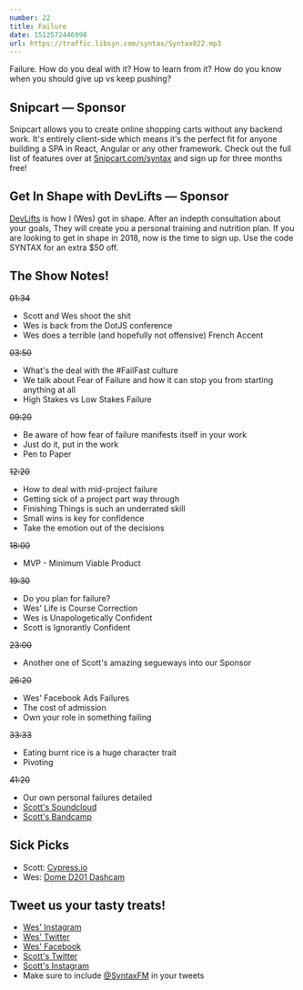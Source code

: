 ```yaml
---
number: 22
title: Failure
date: 1512572446998
url: https://traffic.libsyn.com/syntax/Syntax022.mp3
---
```


Failure. How do you deal with it? How to learn from it? How do you know when you should give up vs keep pushing?

## Snipcart — Sponsor

Snipcart allows you to create online shopping carts without any backend work. It's entirely client-side which means it's the perfect fit for anyone building a SPA in React, Angular or any other framework. Check out the full list of features over at [Snipcart.com/syntax](https://snipcart.com/syntax?utm_source=syntax&utm_medium=podcast&utm_campaign=syntax1) and sign up for three months free!

## Get In Shape with DevLifts — Sponsor

[DevLifts](https://devlifts.io/) is how I (Wes) got in shape. After an indepth consultation about your goals, They will create you a personal training and nutrition plan. If you are looking to get in shape in 2018, now is the time to sign up. Use the code SYNTAX for an extra $50 off.

## The Show Notes!

~~01:34~~

* Scott and Wes shoot the shit
* Wes is back from the DotJS conference
* Wes does a terrible (and hopefully not offensive) French Accent

~~03:50~~

* What's the deal with the #FailFast culture
* We talk about Fear of Failure and how it can stop you from starting anything at all
* High Stakes vs Low Stakes Failure

~~09:20~~

* Be aware of how fear of failure manifests itself in your work
* Just do it, put in the work
* Pen to Paper

~~12:20~~

* How to deal with mid-project failure
* Getting sick of a project part way through
* Finishing Things is such an underrated skill
* Small wins is key for confidence
* Take the emotion out of the decisions

~~18:00~~

* MVP - Minimum Viable Product

~~19:30~~

* Do you plan for failure?
* Wes' Life is Course Correction
* Wes is Unapologetically Confident
* Scott is Ignorantly Confident


~~23:00~~

* Another one of Scott's amazing segueways into our Sponsor

~~26:20~~
* Wes' Facebook Ads Failures
* The cost of admission
* Own your role in something failing

~~33:33~~
* Eating burnt rice is a huge character trait
* Pivoting

~~41:20~~

* Our own personal failures detailed
* [Scott's Soundcloud](https://soundcloud.com/domesticrobot/sets/best-of-domestic-robot)
* [Scott's Bandcamp](https://domesticrobot.bandcamp.com/)

## Sick Picks
* Scott: [Cypress.io](https://cypress.io)
* Wes: [Dome D201 Dashcam](http://amzn.to/2jlCAFL)

## Tweet us your tasty treats!
* [Wes' Instagram](https://www.instagram.com/wesbos/)
* [Wes' Twitter](https://twitter.com/wesbos)
* [Wes' Facebook](https://www.facebook.com/wesbos.developer)
* [Scott's Twitter](https://twitter.com/stolinski)
* [Scott's Instagram](https://www.instagram.com/stolinski/)
* Make sure to include [@SyntaxFM](https://twitter.com/SyntaxFM) in your tweets
